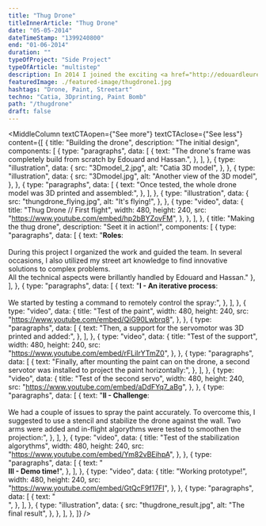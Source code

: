 ```yaml
---
title: "Thug Drone"
titleInnerArticle: "Thug Drone"
date: "05-05-2014"
dateTimeStamp: "1399240800"
end: "01-06-2014"
duration: ""
typeOfProject: "Side Project"
typeOfArticle: "multistep"
description: In 2014 I joined the exciting <a href="http://edouardleurent.com/project/icarus/" target="_blank">Icarus' project</a>.<br><br>As my partners had already made a fully customisable drone I sugggested to pioneer a new kind of aerial craft that would be able to project paint on unreachable walls<span>:</span> the thug drone!
featuredImage: ./featured-image/thugdrone1.jpg
hashtags: "Drone, Paint, Streetart"
techno: "Catia, 3Dprinting, Paint Bomb"
path: "/thugdrone"
draft: false
---
```


<MiddleColumn
	textCTAopen={"See more"}
	textCTAclose={"See less"}
	content={[
		{
			title: "Building the drone",
			description: "The initial design",
			components: [
				{
					type: "paragraphs",
					data: [
						{
							text: "The drone's frame was completely build from scratch by Edouard and Hassan.",
						},
					],
				},
				{
					type: "illustration",
					data: {
						src: "3Dmodel_2.jpg",
						alt: "Catia 3D model",
					},
				},
				{
					type: "illustration",
					data: {
						src: "3Dmodel.jpg",
						alt: "Another view of the 3D model",
					},
				},
				{
					type: "paragraphs",
					data: [
						{
							text: "Once tested, the whole drone model was 3D printed and assembled:",
						},
					],
				},
				{
					type: "illustration",
					data: {
						src: "thungdrone_flying.jpg",
						alt: "It's flying!",
					},
				},
				{
					type: "video",
					data: {
						title: "Thug Drone // First flight",
						width: 480,
						height: 240,
						src: "https://www.youtube.com/embed/hp2bBYZovFM",
					},
				},
			],
		},
		{
			title: "Making the thug drone",
			description: "Seet it in action!",
			components: [
				{
					type: "paragraphs",
					data: [
						{
							text: "<b>Roles</b>:<br><br>During this project I organized the work and guided the team. In several occasions, I also utilized my street art knowledge to find innovative solutions to complex problems.<br>All the technical aspects were brillantly handled by Edouard and Hassan."
						},
					],
				},
				{
					type: "paragraphs",
					data: [
						{
							text: "<b>I - An iterative process</b>:<br><br>We started by testing a command to remotely control the spray:",
						},
					],
				},
				{
					type: "video",
					data: {
						title: "Test of the paint",
						width: 480,
						height: 240,
						src: "https://www.youtube.com/embed/QiG90Lwbrq8",
					},
				},
				{
					type: "paragraphs",
					data: [
						{
							text: "Then, a support for the servomotor was 3D printed and added:",
						},
					],
				},
				{
					type: "video",
					data: {
						title: "Test of the support",
						width: 480,
						height: 240,
						src: "https://www.youtube.com/embed/rFLilrYTmZ0",
					},
				},
				{
					type: "paragraphs",
					data: [
						{
							text: "Finally, after mounting the paint can on the drone, a second servotor was installed to project the paint horizontally:",
						},
					],
				},
				{
					type: "video",
					data: {
						title: "Test of the second servo",
						width: 480,
						height: 240,
						src: "https://www.youtube.com/embed/aDdFYq7_aBg",
					},
				},
				{
					type: "paragraphs",
					data: [
						{
							text: "<b>II - Challenge</b>:<br><br>We had a couple of issues to spray the paint accurately. To overcome this, I suggested to use a stencil and stabilize the drone against the wall. Two arms were added and in-flight algorythms were tested to smoothen the projection:",
						},
					],
				},
				{
					type: "video",
					data: {
						title: "Test of the stabilization algorythms",
						width: 480,
						height: 240,
						src: "https://www.youtube.com/embed/Ym82vBEihpA",
					},
				},
				{
					type: "paragraphs",
					data: [
						{
							text: "<br><b>III - Demo time!</b>",
						},
					],
				},
				{
					type: "video",
					data: {
						title: "Working prototype!",
						width: 480,
						height: 240,
						src: "https://www.youtube.com/embed/GtQcF9f17FI",
					},
				},
				{
					type: "paragraphs",
					data: [
						{
							text: "<br>",
						},
					],
				},
				{
					type: "illustration",
					data: {
						src: "thugdrone_result.jpg",
						alt: "The final result",
					},
				},
			],
		},
	]}
/>
